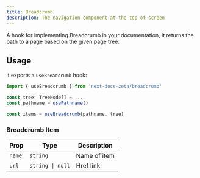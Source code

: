 ```yaml
---
title: Breadcrumb
description: The navigation component at the top of screen
---
```


A hook for implementing Breadcrumb in your documentation, it returns the path to
a page based on the given page tree.

## Usage

it exports a `useBreadcrumb` hook:

```ts
import { useBreadcrumb } from 'next-docs-zeta/breadcrumb'

const tree: TreeNode[] = ...
const pathname = usePathname()

const items = useBreadcrumb(pathname, tree)
```

### Breadcrumb Item

| Prop   | Type             | Description  |
| ------ | ---------------- | ------------ |
| `name` | `string`         | Name of item |
| `url`  | `string \| null` | Href link    |

